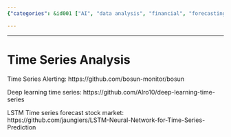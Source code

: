 ```yaml
---
{"categories": &id001 ["AI", "data analysis", "financial", "forecasting", "stock market", "time series"], "category": "Time Series Analysis", "date": "2022-06-01 02:50:42", "description": "This article delves into time series analysis and introduces three projects: Bosun, a tool for time series alerting; deep-learning-time-series, an implementation of deep learning techniques for forecasting; and LSTM-Neural-Network-for-Time-Series-Prediction, a project focusing on using LSTM neural networks to predict stock market trends.", "tags": *id001, "title": "Time Series Analysis"}

---
```


------

# Time Series Analysis

Time Series Alerting:
https://github.com/bosun-monitor/bosun

Deep learning time series:
https://github.com/Alro10/deep-learning-time-series

LSTM Time series forecast stock market:
https://github.com/jaungiers/LSTM-Neural-Network-for-Time-Series-Prediction

